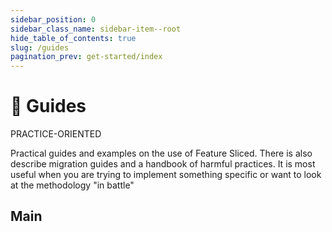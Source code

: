 ```yaml
---
sidebar_position: 0
sidebar_class_name: sidebar-item--root
hide_table_of_contents: true
slug: /guides
pagination_prev: get-started/index
---
```


# 🎯 Guides

<span class="badge badge--primary margin-bottom--md">PRACTICE-ORIENTED</span>

<p class="summary">
Practical guides and examples on the use of Feature Sliced. There is also describe migration guides and a handbook of harmful practices. It is most useful when you are trying to implement something specific or want to look at the methodology "in battle"
</p>

## Main


<Row 
    title="Usage examples" 
    description="Practical examples on the application of the methodology"
    to="/docs/guides/examples"
    Icon={ToolOutlined}
/>
<Row 
    title="Migration from V1" 
    description="Migration Guide and comparison with FeatureSlices (v1)"
    to="/docs/guides/migration/from-v1"
    Icon={ImportOutlined}
/>
<Row 
    title="Migration from legacy" 
    description="Step-by-step implementation of practices in legacy projects"
    to="/docs/guides/migration/from-legacy"
    Icon={ImportOutlined}
/>
